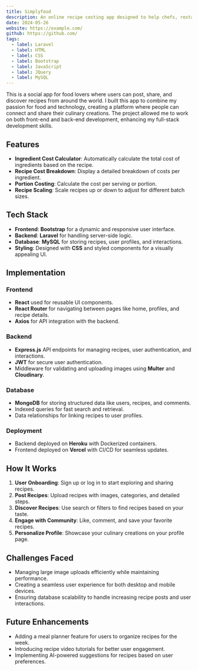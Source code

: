 ```yaml
---
title: Simplyfood
description: An online recipe costing app designed to help chefs, restaurateurs, food businesses, and home cooks accurately calculate the cost of preparing a recipe.
date: 2024-05-26
website: https://example.com/
github: https://github.com/
tags:
  - label: Laravel
  - label: HTML
  - label: CSS
  - label: Bootstrap
  - label: JavaScript
  - label: JQuery
  - label: MySQL
---
```


This is a social app for food lovers where users can post, share, and discover recipes from around the world. I built this app to combine my passion for food and technology, creating a platform where people can connect and share their culinary creations. The project allowed me to work on both front-end and back-end development, enhancing my full-stack development skills.

## Features

- **Ingredient Cost Calculator**: Automatically calculate the total cost of ingredients based on the recipe.
- **Recipe Cost Breakdown**: Display a detailed breakdown of costs per ingredient.
- **Portion Costing**: Calculate the cost per serving or portion.
- **Recipe Scaling**: Scale recipes up or down to adjust for different batch sizes.

## Tech Stack

- **Frontend**: **Bootstrap** for a dynamic and responsive user interface.
- **Backend**: **Laravel** for handling server-side logic.
- **Database**: **MySQL** for storing recipes, user profiles, and interactions.
- **Styling**: Designed with **CSS** and styled components for a visually appealing UI.

## Implementation

### Frontend

- **React** used for reusable UI components.
- **React Router** for navigating between pages like home, profiles, and recipe details.
- **Axios** for API integration with the backend.

### Backend

- **Express.js** API endpoints for managing recipes, user authentication, and interactions.
- **JWT** for secure user authentication.
- Middleware for validating and uploading images using **Multer** and **Cloudinary**.

### Database

- **MongoDB** for storing structured data like users, recipes, and comments.
- Indexed queries for fast search and retrieval.
- Data relationships for linking recipes to user profiles.

### Deployment

- Backend deployed on **Heroku** with Dockerized containers.
- Frontend deployed on **Vercel** with CI/CD for seamless updates.

## How It Works

1. **User Onboarding**: Sign up or log in to start exploring and sharing recipes.
2. **Post Recipes**: Upload recipes with images, categories, and detailed steps.
3. **Discover Recipes**: Use search or filters to find recipes based on your taste.
4. **Engage with Community**: Like, comment, and save your favorite recipes.
5. **Personalize Profile**: Showcase your culinary creations on your profile page.

## Challenges Faced

- Managing large image uploads efficiently while maintaining performance.
- Creating a seamless user experience for both desktop and mobile devices.
- Ensuring database scalability to handle increasing recipe posts and user interactions.

## Future Enhancements

- Adding a meal planner feature for users to organize recipes for the week.
- Introducing recipe video tutorials for better user engagement.
- Implementing AI-powered suggestions for recipes based on user preferences.
